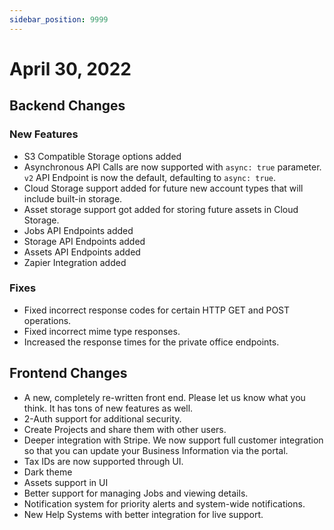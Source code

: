 ```yaml
---
sidebar_position: 9999
---
```


# April 30, 2022

## Backend Changes

### New Features
- S3 Compatible Storage options added
- Asynchronous API Calls are now supported with `async: true` parameter.
`v2` API Endpoint is now the default, defaulting to `async: true`.
- Cloud Storage support added for future new account types that will include built-in storage.
- Asset storage support got added for storing future assets in Cloud Storage.
- Jobs API Endpoints added
- Storage API Endpoints added
- Assets API Endpoints added
- Zapier Integration added

### Fixes
- Fixed incorrect response codes for certain HTTP GET and POST operations.
- Fixed incorrect mime type responses.
- Increased the response times for the private office endpoints.

## Frontend Changes
- A new, completely re-written front end. Please let us know what you think. It has tons of new features as well.
- 2-Auth support for additional security.
- Create Projects and share them with other users.
- Deeper integration with Stripe. We now support full customer integration so that you can update your Business Information via the portal. 
- Tax IDs are now supported through UI.
- Dark theme
- Assets support in UI
- Better support for managing Jobs and viewing details.
- Notification system for priority alerts and system-wide notifications.
- New Help Systems with better integration for live support.


